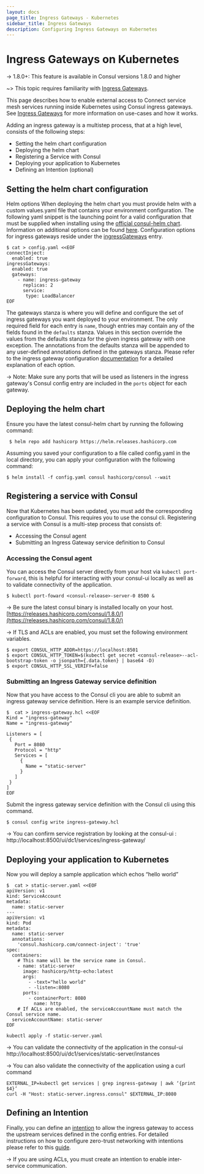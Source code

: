 ```yaml
---
layout: docs
page_title: Ingress Gateways - Kubernetes
sidebar_title: Ingress Gateways
description: Configuring Ingress Gateways on Kubernetes
---
```


# Ingress Gateways on Kubernetes

-> 1.8.0+: This feature is available in Consul versions 1.8.0 and higher

~> This topic requires familiarity with [Ingress Gateways](https://www.consul.io/docs/connect/ingress-gateway).

This page describes how to enable external access to Connect service mesh services running inside Kubernetes using Consul ingress gateways.
See [Ingress Gateways](https://www.consul.io/docs/connect/ingress-gateway) for more information on use-cases and how it works.

Adding an ingress gateway is a multistep process, that at a high level, consists of the following steps:

* Setting the helm chart configuration
* Deploying the helm chart
* Registering a Service with Consul
* Deploying your application to Kubernetes
* Defining an Intention (optional)

## Setting the helm chart configuration
Helm options
When deploying the helm chart you must provide helm with a custom values.yaml file that contains your environment configuration.
The following yaml snippet is the launching point for a valid configuration that must be supplied when installing using the [official consul-helm chart](https://hub.helm.sh/charts/hashicorp/consul).
Information on additional options can be found [here](https://www.consul.io/docs/k8s/helm). Configuration options for ingress gateways reside under the [ingressGateways](https://www.consul.io/docs/k8s/helm#v-ingressgateways) entry.

```shell-session
$ cat > config.yaml <<EOF
connectInject:
  enabled: true
ingressGateways:
  enabled: true
  gateways:
    - name: ingress-gateway
      replicas: 2
      service:
       type: LoadBalancer
EOF
```

The gateways stanza is where you will define and configure the set of ingress gateways you want deployed to your environment.
The only required field for each entry is `name`, though entries may contain any of the fields found in the `defaults` stanza.
Values in this section override the values from the defaults stanza for the given ingress gateway with one exception.
The annotations from the defaults stanza will be appended to any user-defined annotations defined in the gateways stanza.
Please refer to the ingress gateway configuration [documentation](https://www.consul.io/docs/k8s/helm#v-ingressgateways-defaults) for a detailed explanation of each option.

-> Note: Make sure any ports that will be used as listeners in the ingress gateway's Consul config entry are included in the `ports` object for each gateway.



## Deploying the helm chart

Ensure you have the latest consul-helm chart by running the following command:

```shell-session
 $ helm repo add hashicorp https://helm.releases.hashicorp.com
```

Assuming you saved your configuration to a file called config.yaml in the local directory, you can apply your configuration with the following command:

```shell-session
$ helm install -f config.yaml consul hashicorp/consul --wait
```

## Registering a service with Consul

Now that Kubernetes has been updated, you must add the corresponding configuration to Consul. This requires you to use the consul cli.
Registering a service with Consul is a multi-step process that consists of:

* Accessing the Consul agent
* Submitting an Ingress Gateway service definition to Consul

### Accessing the Consul agent

You can access the Consul server directly from your host via `kubectl port-forward`, this is helpful for interacting with your consul-ui locally as well as to validate connectivity of the application.

```shell-session
$ kubectl port-foward <consul-release>-server-0 8500 &
```

-> Be sure the latest consul binary is installed locally on your host.
[https://releases.hashicorp.com/consul/1.8.0/](https://releases.hashicorp.com/consul/1.8.0/)

-> If TLS and ACLs are enabled, you must set the following environment variables.

```shell-session
$ export CONSUL_HTTP_ADDR=https://localhost:8501
$ export CONSUL_HTTP_TOKEN=$(kubectl get secret <consul-release>--acl-bootstrap-token -o jsonpath={.data.token} | base64 -D)
$ export CONSUL_HTTP_SSL_VERIFY=false
```

### Submitting an Ingress Gateway service definition

Now that you have access to the Consul cli you are able to submit an ingress gateway service definition. Here is an example service definition.

```shell-session
$  cat > ingress-gateway.hcl <<EOF
Kind = "ingress-gateway"
Name = "ingress-gateway"

Listeners = [
 {
   Port = 8080
   Protocol = "http"
   Services = [
     {
       Name = "static-server"
     }
   ]
 }
]
EOF
```

Submit the ingress gateway service definition with the Consul cli using this command.

```shell-session
$ consul config write ingress-gateway.hcl
```

-> You can confirm service registration by looking at the consul-ui : http://localhost:8500/ui/dc1/services/ingress-gateway/

## Deploying your application to Kubernetes
Now you will deploy a sample application which echos “hello world”

```shell-session
$  cat > static-server.yaml <<EOF
apiVersion: v1
kind: ServiceAccount
metadata:
  name: static-server
---
apiVersion: v1
kind: Pod
metadata:
  name: static-server
  annotations:
    'consul.hashicorp.com/connect-inject': 'true'
spec:
  containers:
    # This name will be the service name in Consul.
    - name: static-server
      image: hashicorp/http-echo:latest
      args:
        - -text="hello world"
        - -listen=:8080
      ports:
        - containerPort: 8080
          name: http
    # If ACLs are enabled, the serviceAccountName must match the Consul service name.
  serviceAccountName: static-server
EOF
```

```shell-session
kubectl apply -f static-server.yaml
```

-> You can validate the connectivity of the application in the consul-ui
http://localhost:8500/ui/dc1/services/static-server/instances

-> You can also validate the connectivity of the application using a curl command
```shell-session
EXTERNAL_IP=kubectl get services | grep ingress-gateway | awk ‘{print $4}’
curl -H "Host: static-server.ingress.consul" $EXTERNAL_IP:8080
```

## Defining an Intention

Finally, you can define an [intention](https://www.consul.io/docs/commands/intention) to allow the ingress gateway to access the upstream services defined in the config entries.
For detailed instructions on how to configure zero-trust networking with intentions please refer to this [guide](https://learn.hashicorp.com/consul/gs-consul-service-mesh/network-security-with-consul-service-mesh).

-> If you are using ACLs, you must create an intention to enable inter-service communication.

